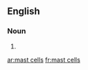 ==English==

===Noun===
{{head|en|noun plural form}}

# {{plural of|mast cell|lang=en}}

[[ar:mast cells]]
[[fr:mast cells]]